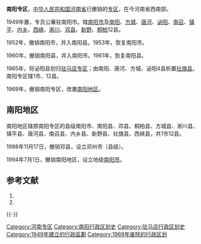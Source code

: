 '''南阳专区'''，[[中华人民共和国|中华人民共和国]][[河南省|河南省]]已撤销的[[专区|专区]]，在今河南省西南部。

1949年置，专员公署驻南阳市。辖[[南阳市|南阳市]]及[[南阳县|南阳]]、[[方城县|方城]]、[[唐河县|唐河]]、[[泌阳县|泌阳]]、[[南召县|南召]]、[[镇平县|镇平]]、[[内乡县|内乡]]、[[西峡县|西峡]]、[[淅川县|淅川]]、[[邓县|邓县]]、[[新野县|新野]]、[[桐柏县|桐柏]]12县。

1952年，撤销南阳市，并入南阳县。1953年，恢复南阳市。

1960年，撤销南阳县，并入南阳市。1961年，恢复南阳县。

1965年，将泌阳县划归[[驻马店专区|驻马店专区]]；由南阳、唐河、方城、泌阳4县析置[[社旗县|社旗县]]。南阳专区辖1市、12县。

1969年，撤销南阳专区，改置[[南阳地区|南阳地区]]。

== 南阳地区 ==
南阳地区辖原南阳专区的县级南阳市、南阳县、邓县、桐柏县、方城县、淅川县、镇平县、唐河县、南召县、内乡县、新野县、社旗县、西峡县，共1市12县。

1988年11月17日，撤销邓县，设立邓州市（县级）。

1994年7月1日，撤销南阳地区，设立地级[[南阳市|南阳市]]。

== 参考文献 ==
{{Wikisource|国务院关于同意河南省撤销南阳地区设立地级南阳市的批复}}
# {{Cite book | author = 戴均良等 | title = 《中国古今地名大词典》 | location = 上海 | publisher = 上海辞书出版社 | date = 2005 | language = zh-hans }}
# {{Cite book | author = 史为乐 | title = 《中华人民共和国政区沿革（1949-2002）》 | location = 北京 | publisher = 人民出版社 | date = 2006 | language = zh-hans }}
{{reflist}}
{{-}}
{{河南省历史二级政区|nocat}}
[[Category:河南专区|Category:河南专区]]
[[Category:南阳行政区划史|Category:南阳行政区划史]]
[[Category:驻马店行政区划史|Category:驻马店行政区划史]]
[[Category:1949年建立的行政區劃|Category:1949年建立的行政區劃]]
[[Category:1969年废除的行政区划|Category:1969年废除的行政区划]]